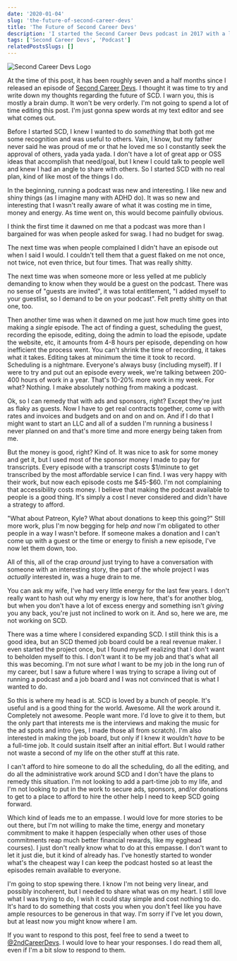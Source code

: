```yaml
---
date: '2020-01-04'
slug: 'the-future-of-second-career-devs'
title: 'The Future of Second Career Devs'
description: 'I started the Second Career Devs podcast in 2017 with a lot of excitement and hope. Let me tell you where my head is at now on the project'
tags: ['Second Career Devs', 'Podcast']
relatedPostsSlugs: []
---
```


![Second Career Devs Logo](./images/scdLogoWide.jpg)

At the time of this post, it has been roughly seven and a half months since I released an episode of [Second Career Devs](https://secondcareerdevs.com). I thought it was time to try and write down my thoughts regarding the future of SCD. I warn you, this is mostly a brain dump. It won't be very orderly. I'm not going to spend a lot of time editing this post. I'm just gonna spew words at my text editor and see what comes out.

Before I started SCD, I knew I wanted to do _something_ that both got me some recognition and was useful to others. Vain, I know, but my father never said he was proud of me or that he loved me so I constantly seek the approval of others, yada yada yada. I don't have a lot of great app or OSS ideas that accomplish that need/goal, but I knew I could talk to people well and knew I had an angle to share with others. So I started SCD with no real plan, kind of like most of the things I do.

In the beginning, running a podcast was new and interesting. I like new and shiny things (as I imagine many with ADHD do). It was so new and interesting that I wasn't really aware of what it was costing me in time, money and energy. As time went on, this would become painfully obvious.

I think the first time it dawned on me that a podcast was more than I bargained for was when people asked for swag. I had no budget for swag.

The next time was when people complained I didn't have an episode out when I said I would. I couldn't tell them that a guest flaked on me not once, not twice, not even thrice, but four times. That was really shitty.

The next time was when someone more or less yelled at me publicly demanding to know when they would be a guest on the podcast. There was no sense of "guests are invited", it was total entitlement, "I added myself to your guestlist, so I demand to be on your podcast". Felt pretty shitty on that one, too.

Then another time was when it dawned on me just how much time goes into making a _single_ episode. The act of finding a guest, scheduling the guest, recording the episode, editing, doing the admin to load the episode, update the website, etc, it amounts from 4-8 hours per episode, depending on how inefficient the process went. You can't shrink the time of recording, it takes what it takes. Editing takes at minimum the time it took to record. Scheduling is a nightmare. Everyone's always busy (including myself). If I were to try and put out an episode every week, we're talking between 200-400 hours of work in a year. That's 10-20% more work in my week. For what? Nothing. I make absolutely nothing from making a podcast.

Ok, so I can remedy that with ads and sponsors, right? Except they're just as flaky as guests. Now I have to get real contracts together, come up with rates and invoices and budgets and on and on and on. And if I do that I might want to start an LLC and all of a sudden I'm running a business I never planned on and that's more time and more energy being taken from me.

But the money is good, right? Kind of. It was nice to ask for some money and get it, but I used most of the sponsor money I made to pay for transcripts. Every episode with a transcript costs $1/minute to get transcribed by the most affordable service I can find. I was very happy with their work, but now each episode costs me $45-\$60. I'm not complaining that accessibility costs money. I believe that making the podcast available to people is a good thing. It's simply a cost I never considered and didn't have a strategy to afford.

"What about Patreon, Kyle? What about donations to keep this going?" Still more work, plus I'm now begging for help _and_ now I'm obligated to other people in a way I wasn't before. If someone makes a donation and I can't come up with a guest or the time or energy to finish a new episode, I've now let them down, too.

All of this, all of the crap _around_ just trying to have a conversation with someone with an interesting story, the part of the whole project I was _actually_ interested in, was a huge drain to me.

You can ask my wife, I've had very little energy for the last few years. I don't really want to hash out why my energy is low here, that's for another blog, but when you don't have a lot of excess energy and something isn't _giving_ you any back, you're just not inclined to work on it. And so, here we are, me not working on SCD.

There was a time where I considered expanding SCD. I still think this is a good idea, but an SCD themed job board could be a real revenue maker. I even started the project once, but I found myself realizing that I don't want to beholden myself to this. I don't want it to be my job and that's what all this was becoming. I'm not sure _what_ I want to be my job in the long run of my career, but I saw a future where I was trying to scrape a living out of running a podcast and a job board and I was not convinced that is what I wanted to do.

So this is where my head is at. SCD is loved by a bunch of people. It's useful and is a good thing for the world. Awesome. All the work around it. Completely not awesome. People want more. I'd love to give it to them, but the only part that interests me is the interviews and making the music for the ad spots and intro (yes, I made those all from scratch). I'm also interested in making the job board, but only if I knew it wouldn't _have_ to be a full-time job. It could sustain itself after an initial effort. But I would rather not waste a second of my life on the other stuff at this rate.

I can't afford to hire someone to do all the scheduling, do all the editing, and do all the administrative work around SCD and I don't have the plans to remedy this situation. I'm not looking to add a part-time job to my life, and I'm not looking to put in the work to secure ads, sponsors, and/or donations to get to a place to afford to hire the other help I need to keep SCD going forward.

Which kind of leads me to an empasse. I would love for more stories to be out there, but I'm not willing to make the time, energy and monetary commitment to make it happen (especially when other uses of those commitments reap much better financial rewards, like my egghead courses). I just don't really know what to do at this empasse. I don't want to let it just die, but it kind of already has. I've honestly started to wonder what's the cheapest way I can keep the podcast hosted so at least the episodes remain available to everyone.

I'm going to stop spewing there. I know I'm not being very linear, and possibly incoherent, but I needed to share what was on my heart. I still love what I was trying to do, I wish it could stay simple and cost nothing to do. It's hard to do something that costs you when you don't feel like you have ample resources to be generous in that way. I'm sorry if I've let you down, but at least now you might know where I am.

If you want to respond to this post, feel free to send a tweet to [@2ndCareerDevs](https://twitter.com/2ndCareerDevs). I would love to hear your responses. I do read them all, even if I'm a bit slow to respond to them.
